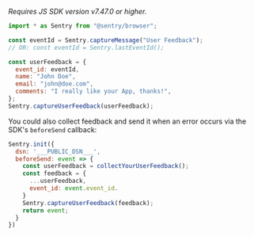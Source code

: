 _Requires JS SDK version v7.47.0 or higher._

```javascript
import * as Sentry from "@sentry/browser";

const eventId = Sentry.captureMessage("User Feedback");
// OR: const eventId = Sentry.lastEventId();

const userFeedback = {
  event_id: eventId,
  name: "John Doe",
  email: "john@doe.com",
  comments: "I really like your App, thanks!",
};
Sentry.captureUserFeedback(userFeedback);
```

You could also collect feedback and send it when an error occurs via the SDK's `beforeSend` callback:

<SignInNote />

```javascript
Sentry.init({
  dsn: '___PUBLIC_DSN___',
  beforeSend: event => {
    const userFeedback = collectYourUserFeedback();
    const feedback = {
      ...userFeedback,
      event_id: event.event_id.
    }
    Sentry.captureUserFeedback(feedback);
    return event;
  }
})
```
